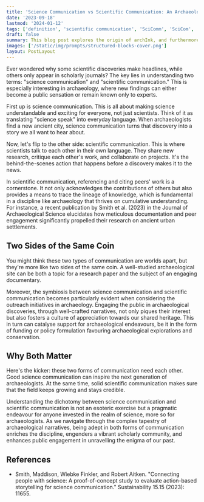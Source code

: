 ```yaml
---
title: 'Science Communication vs Scientific Communication: An Archaeological Perspective'
date: '2023-09-18'
lastmod: '2024-01-12'
tags: ['definition', 'scientific communication', 'SciComm', 'SciCom', 'science communication']
draft: false
summary: This blog post explores the origin of archInk, and furthermore Inktober and science communication in the scope of archaeology.
images: ['/static/img/prompts/structured-blocks-cover.png']
layout: PostLayout
---
```


Ever wondered why some scientific discoveries make headlines, while others only appear in scholarly journals? The key lies in understanding two terms: "science communication" and "scientific communication." This is especially interesting in archaeology, where new findings can either become a public sensation or remain known only to experts.

First up is science communication. This is all about making science understandable and exciting for everyone, not just scientists. Think of it as translating "science speak" into everyday language. When archaeologists find a new ancient city, science communication turns that discovery into a story we all want to hear about.

Now, let's flip to the other side: scientific communication. This is where scientists talk to each other in their own language. They share new research, critique each other's work, and collaborate on projects. It's the behind-the-scenes action that happens before a discovery makes it to the news.

In scientific communication, referencing and citing peers' work is a cornerstone. It not only acknowledges the contributions of others but also provides a means to trace the lineage of knowledge, which is fundamental in a discipline like archaeology that thrives on cumulative understanding. For instance, a recent publication by Smith et al. (2023) in the Journal of Archaeological Science elucidates how meticulous documentation and peer engagement significantly propelled their research on ancient urban settlements.

## Two Sides of the Same Coin

You might think these two types of communication are worlds apart, but they're more like two sides of the same coin. A well-studied archaeological site can be both a topic for a research paper and the subject of an engaging documentary.

Moreover, the symbiosis between science communication and scientific communication becomes particularly evident when considering the outreach initiatives in archaeology. Engaging the public in archaeological discoveries, through well-crafted narratives, not only piques their interest but also fosters a culture of appreciation towards our shared heritage. This in turn can catalyse support for archaeological endeavours, be it in the form of funding or policy formulation favouring archaeological explorations and conservation.

## Why Both Matter

Here's the kicker: these two forms of communication need each other. Good science communication can inspire the next generation of archaeologists. At the same time, solid scientific communication makes sure that the field keeps growing and stays credible.

Understanding the dichotomy between science communication and scientific communication is not an esoteric exercise but a pragmatic endeavour for anyone invested in the realm of science, more so for archaeologists. As we navigate through the complex tapestry of archaeological narratives, being adept in both forms of communication enriches the discipline, engenders a vibrant scholarly community, and enhances public engagement in unravelling the enigma of our past.

## References

- Smith, Maddison, Wiebke Finkler, and Robert Aitken. "Connecting people with science: A proof-of-concept study to evaluate action-based storytelling for science communication." Sustainability 15.15 (2023): 11655.
